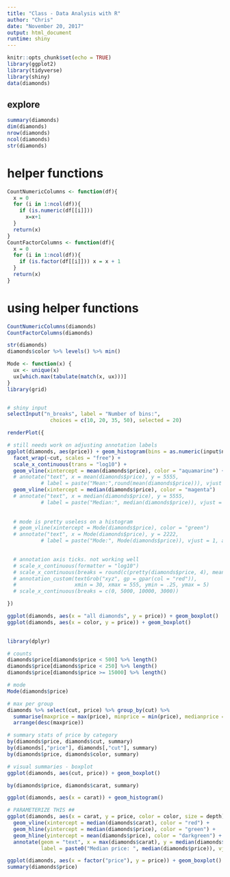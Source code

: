 ```yaml
---
title: "Class - Data Analysis with R"
author: "Chris"
date: "November 20, 2017"
output: html_document
runtime: shiny
---
```


```r
knitr::opts_chunk$set(echo = TRUE)
library(ggplot2)
library(tidyverse)
library(shiny)
data(diamonds)
```

## explore
```r
summary(diamonds)
dim(diamonds)
nrow(diamonds)
ncol(diamonds)
str(diamonds)

```


# helper functions
```r
CountNumericColumns <- function(df){
  x = 0
  for (i in 1:ncol(df)){
    if (is.numeric(df[[i]]))
      x=x+1
  }
  return(x)
}
CountFactorColumns <- function(df){
  x = 0
  for (i in 1:ncol(df)){
    if (is.factor(df[[i]])) x = x + 1
  }
  return(x)
}

```

# using helper functions
```r
CountNumericColumns(diamonds)
CountFactorColumns(diamonds)

str(diamonds)
diamonds$color %>% levels() %>% min()
```

```r

Mode <- function(x) {
  ux <- unique(x)
  ux[which.max(tabulate(match(x, ux)))]
}
library(grid)


# shiny input
selectInput("n_breaks", label = "Number of bins:",
              choices = c(10, 20, 35, 50), selected = 20)

renderPlot({

# still needs work on adjusting annotation labels
ggplot(diamonds, aes(price)) + geom_histogram(bins = as.numeric(input$n_breaks)) + 
  facet_wrap(~cut, scales = "free") +
  scale_x_continuous(trans = "log10") +
  geom_vline(xintercept = mean(diamonds$price), color = "aquamarine") +
  # annotate("text", x = mean(diamonds$price), y = 5555,
           # label = paste("Mean:",round(mean(diamonds$price))), vjust = 1, angle = 90) +
  geom_vline(xintercept = median(diamonds$price), color = "magenta")
  # annotate("text", x = median(diamonds$price), y = 5555,
           # label = paste("Median:", median(diamonds$price)), vjust = 1, angle = 90) +
  
  
  # mode is pretty useless on a histogram
  # geom_vline(xintercept = Mode(diamonds$price), color = "green")
  # annotate("text", x = Mode(diamonds$price), y = 2222,
           # label = paste("Mode:", Mode(diamonds$price)), vjust = 1, angle = 90)

  
  # annotation axis ticks. not working well
  # scale_x_continuous(formatter = "log10") 
  # scale_x_continuous(breaks = round(c(pretty(diamonds$price, 4), mean(diamonds$price))))
  # annotation_custom(textGrob("xyz", gp = gpar(col = "red")), 
  #                   xmin = 30, xmax = 555, ymin = .25, ymax = 5)
  # scale_x_continuous(breaks = c(0, 5000, 10000, 3000))

})

ggplot(diamonds, aes(x = "all diamonds", y = price)) + geom_boxplot()
ggplot(diamonds, aes(x = color, y = price)) + geom_boxplot()
  
```


```r
library(dplyr)

# counts
diamonds$price[diamonds$price < 500] %>% length()
diamonds$price[diamonds$price < 250] %>% length()
diamonds$price[diamonds$price >= 15000] %>% length()

# mode
Mode(diamonds$price)

# max per group
diamonds %>% select(cut, price) %>% group_by(cut) %>% 
  summarise(maxprice = max(price), minprice = min(price), medianprice = median(price)) %>%
  arrange(desc(maxprice))

# summary stats of price by category
by(diamonds$price, diamonds$cut, summary)
by(diamonds[,"price"], diamonds[,"cut"], summary)
by(diamonds$price, diamonds$color, summary)

# visual summaries - boxplot
ggplot(diamonds, aes(cut, price)) + geom_boxplot()

by(diamonds$price, diamonds$carat, summary)

ggplot(diamonds, aes(x = carat)) + geom_histogram()

# PARAMETERIZE THIS ##
ggplot(diamonds, aes(x = carat, y = price, color = color, size = depth)) + geom_point() + 
  geom_vline(xintercept = median(diamonds$carat), color = "red") +
  geom_hline(yintercept = median(diamonds$price), color = "green") +
  geom_hline(yintercept = mean(diamonds$price), color = "darkgreen") +
  annotate(geom = "text", x = max(diamonds$carat), y = median(diamonds$price), 
           label = paste0("Median price: ", median(diamonds$price)), vjust = -.5, hjust = 1)

ggplot(diamonds, aes(x = factor("price"), y = price)) + geom_boxplot()
summary(diamonds$price)
```